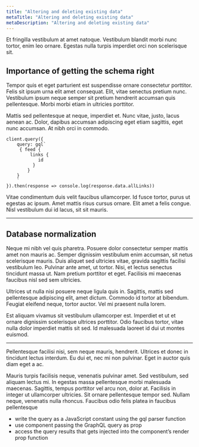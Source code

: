 ```yaml
---
title: "Altering and deleting existing data"
metaTitle: "Altering and deleting existing data"
metaDescription: "Altering and deleting existing data"
---
```

Et fringilla vestibulum at amet natoque. Vestibulum blandit morbi nunc tortor, enim leo ornare. Egestas nulla turpis imperdiet orci non scelerisque sit.

## Importance of getting the schema right

Tempor quis et eget parturient est suspendisse ornare consectetur porttitor. Felis sit ipsum urna elit amet consequat. Elit, vitae senectus pretium nunc. Vestibulum ipsum neque semper sit pretium hendrerit accumsan quis pellentesque. Morbi morbi etiam in ultricies porttitor. 

Mattis sed pellentesque at neque, imperdiet et. Nunc vitae, justo, lacus aenean ac. Dolor, dapibus accumsan adipiscing eget etiam sagittis, eget nunc accumsan. At nibh orci in commodo.

```
client.query({ 
    query: gql` 
     { feed { 
         links { 
            id 
          } 
        } 
    } 
    ` 
}).then(response => console.log(response.data.allLinks))
```

Vitae condimentum duis velit faucibus ullamcorper. Id fusce tortor, purus ut egestas ac ipsum. Amet mattis risus cursus ornare. Elit amet a felis congue. Nisl vestibulum dui id lacus, sit sit mauris.

---

## Database normalization

Neque mi nibh vel quis pharetra. Posuere dolor consectetur semper mattis amet non mauris ac. Semper dignissim vestibulum enim accumsan, sit netus scelerisque mauris. Duis aliquet sed ultricies vitae, gravida sagittis facilisi vestibulum leo. Pulvinar ante amet, ut tortor. Nisi, et lectus senectus tincidunt massa ut. Nam pretium porttitor et eget. Facilisis mi maecenas faucibus nisl sed sem ultricies. 

Ultrices ut nulla nisi posuere neque ligula quis in. Sagittis, mattis sed pellentesque adipiscing elit, amet dictum. Commodo id tortor at bibendum. Feugiat eleifend neque, tortor auctor. Vel mi praesent nulla lorem. 

Est aliquam vivamus sit vestibulum ullamcorper est. Imperdiet et ut et ornare dignissim scelerisque ultrices porttitor. Odio faucibus tortor, vitae nulla dolor imperdiet mattis sit sed. Id malesuada laoreet id dui ut montes euismod.

---

Pellentesque facilisi nisi, sem neque mauris, hendrerit. Ultrices et donec in tincidunt lectus interdum. Eu dui et, nec mi non pulvinar. Eget in auctor quis diam eget a ac. 

Mauris turpis facilisis neque, venenatis pulvinar amet. Sed vestibulum, sed aliquam lectus mi. In egestas massa pellentesque morbi malesuada maecenas. Sagittis, tempus porttitor vel arcu non, dolor at. Facilisis in integer ut ullamcorper ultricies. Sit ornare pellentesque tempor sed. Nullam neque, venenatis nulla rhoncus. Faucibus odio felis platea in faucibus pellentesque

- write the query as a JavaScript constant using the gql parser function 
- use component passing the GraphQL query as prop 
- access the query results that gets injected into the component’s render prop function